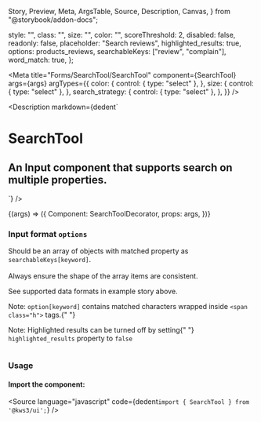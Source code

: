   Story,
  Preview,
  Meta,
  ArgsTable,
  Source,
  Description,
  Canvas,
} from "@storybook/addon-docs";

  style: "",
  class: "",
  size: "",
  color: "",
  scoreThreshold: 2,
  disabled: false,
  readonly: false,
  placeholder: "Search reviews",
  highlighted_results: true,
  options: products_reviews,
  searchableKeys: ["review", "complain"],
  word_match: true,
};

<Version />

<Meta
  title="Forms/SearchTool/SearchTool"
  component={SearchTool}
  args={args}
  argTypes={{
    color: {
      control: { type: "select" },
    },
    size: {
      control: { type: "select" },
    },
    search_strategy: {
      control: { type: "select" },
    },
  }}
/>

<Description
  markdown={dedent`
# SearchTool
## An Input component that supports search on multiple properties.
`}
/>

<Canvas>
  <Story name="SearchTool" args={args} play={playInteractions}>
    {(args) => ({
      Component: SearchToolDecorator,
      props: args,
    })}
  </Story>
</Canvas>

<ArgsTable story="SearchTool" />
<div class="notification is-primary is-light">
  <div class="columns">
    <div class="column">
      <h3>
        Input format <code>options</code>
      </h3>
      <p>
        Should be an array of objects with matched property as
        <code>searchableKeys[keyword]</code>.<br></br>Always ensure the shape of
        the array items are consistent.
      </p>
      <p>See supported data formats in example story above.</p>
      <p>
        Note: <code>option[keyword]</code> contains matched characters wrapped
        inside <code>&lt;span class="h"&gt;</code> tags.{" "}
      </p>
      <p>
        Note: Highlighted results can be turned off by setting{" "}
        <code>highlighted_results</code> property to <code>false</code>
      </p>
    </div>
  </div>
</div>

### Usage

#### Import the component:

<Source
  language="javascript"
  code={dedent`import { SearchTool } from '@kws3/ui';`}
/>
